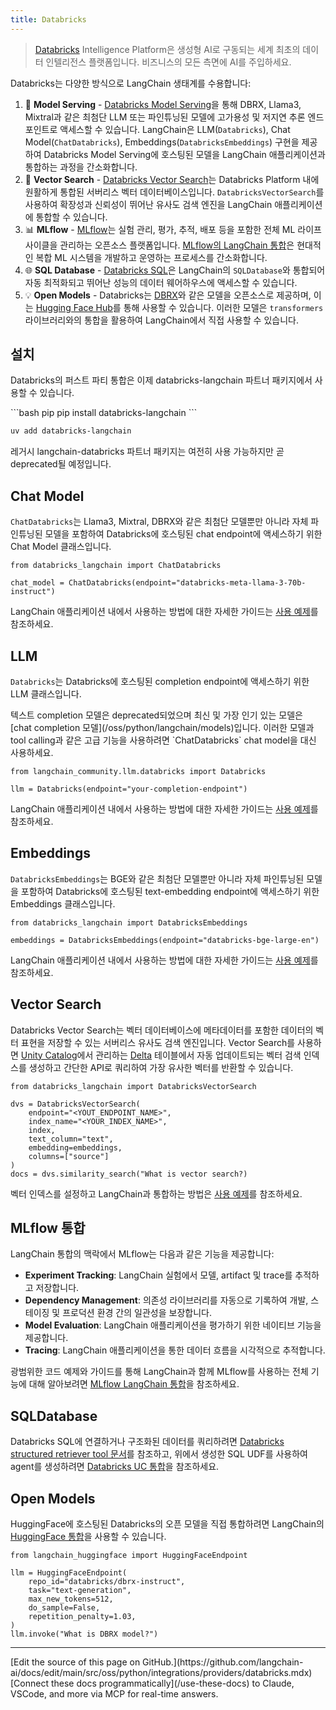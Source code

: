 ```yaml
---
title: Databricks
---
```


> [Databricks](https://www.databricks.com/) Intelligence Platform은 생성형 AI로 구동되는 세계 최초의 데이터 인텔리전스 플랫폼입니다. 비즈니스의 모든 측면에 AI를 주입하세요.

Databricks는 다양한 방식으로 LangChain 생태계를 수용합니다:

1. 🚀 **Model Serving** - [Databricks Model Serving](https://www.databricks.com/product/model-serving)을 통해 DBRX, Llama3, Mixtral과 같은 최첨단 LLM 또는 파인튜닝된 모델에 고가용성 및 저지연 추론 엔드포인트로 액세스할 수 있습니다. LangChain은 LLM(`Databricks`), Chat Model(`ChatDatabricks`), Embeddings(`DatabricksEmbeddings`) 구현을 제공하여 Databricks Model Serving에 호스팅된 모델을 LangChain 애플리케이션과 통합하는 과정을 간소화합니다.
2. 📃 **Vector Search** - [Databricks Vector Search](https://www.databricks.com/product/machine-learning/vector-search)는 Databricks Platform 내에 원활하게 통합된 서버리스 벡터 데이터베이스입니다. `DatabricksVectorSearch`를 사용하여 확장성과 신뢰성이 뛰어난 유사도 검색 엔진을 LangChain 애플리케이션에 통합할 수 있습니다.
3. 📊 **MLflow** - [MLflow](https://mlflow.org/)는 실험 관리, 평가, 추적, 배포 등을 포함한 전체 ML 라이프사이클을 관리하는 오픈소스 플랫폼입니다. [MLflow의 LangChain 통합](/oss/python/integrations/providers/mlflow_tracking)은 현대적인 복합 ML 시스템을 개발하고 운영하는 프로세스를 간소화합니다.
4. 🌐 **SQL Database** - [Databricks SQL](https://www.databricks.com/product/databricks-sql)은 LangChain의 `SQLDatabase`와 통합되어 자동 최적화되고 뛰어난 성능의 데이터 웨어하우스에 액세스할 수 있습니다.
5. 💡 **Open Models** - Databricks는 [DBRX](https://www.databricks.com/blog/introducing-dbrx-new-state-art-open-llm)와 같은 모델을 오픈소스로 제공하며, 이는 [Hugging Face Hub](https://huggingface.co/databricks/dbrx-instruct)를 통해 사용할 수 있습니다. 이러한 모델은 `transformers` 라이브러리와의 통합을 활용하여 LangChain에서 직접 사용할 수 있습니다.

설치
------------

Databricks의 퍼스트 파티 통합은 이제 databricks-langchain 파트너 패키지에서 사용할 수 있습니다.

<CodeGroup>
```bash pip
pip install databricks-langchain
```

```bash uv
uv add databricks-langchain
```
</CodeGroup>

레거시 langchain-databricks 파트너 패키지는 여전히 사용 가능하지만 곧 deprecated될 예정입니다.

Chat Model
----------

`ChatDatabricks`는 Llama3, Mixtral, DBRX와 같은 최첨단 모델뿐만 아니라 자체 파인튜닝된 모델을 포함하여 Databricks에 호스팅된 chat endpoint에 액세스하기 위한 Chat Model 클래스입니다.

```
from databricks_langchain import ChatDatabricks

chat_model = ChatDatabricks(endpoint="databricks-meta-llama-3-70b-instruct")
```

LangChain 애플리케이션 내에서 사용하는 방법에 대한 자세한 가이드는 [사용 예제](/oss/python/integrations/chat/databricks)를 참조하세요.

LLM
---

`Databricks`는 Databricks에 호스팅된 completion endpoint에 액세스하기 위한 LLM 클래스입니다.

<Warning>
텍스트 completion 모델은 deprecated되었으며 최신 및 가장 인기 있는 모델은 [chat completion 모델](/oss/python/langchain/models)입니다. 이러한 모델과 tool calling과 같은 고급 기능을 사용하려면 `ChatDatabricks` chat model을 대신 사용하세요.
</Warning>

```
from langchain_community.llm.databricks import Databricks

llm = Databricks(endpoint="your-completion-endpoint")
```

LangChain 애플리케이션 내에서 사용하는 방법에 대한 자세한 가이드는 [사용 예제](/oss/python/integrations/llms/databricks)를 참조하세요.

Embeddings
----------

`DatabricksEmbeddings`는 BGE와 같은 최첨단 모델뿐만 아니라 자체 파인튜닝된 모델을 포함하여 Databricks에 호스팅된 text-embedding endpoint에 액세스하기 위한 Embeddings 클래스입니다.

```
from databricks_langchain import DatabricksEmbeddings

embeddings = DatabricksEmbeddings(endpoint="databricks-bge-large-en")
```

LangChain 애플리케이션 내에서 사용하는 방법에 대한 자세한 가이드는 [사용 예제](/oss/python/integrations/text_embedding/databricks)를 참조하세요.

Vector Search
-------------

Databricks Vector Search는 벡터 데이터베이스에 메타데이터를 포함한 데이터의 벡터 표현을 저장할 수 있는 서버리스 유사도 검색 엔진입니다. Vector Search를 사용하면 [Unity Catalog](https://www.databricks.com/product/unity-catalog)에서 관리하는 [Delta](https://docs.databricks.com/en/introduction/delta-comparison.html) 테이블에서 자동 업데이트되는 벡터 검색 인덱스를 생성하고 간단한 API로 쿼리하여 가장 유사한 벡터를 반환할 수 있습니다.

```
from databricks_langchain import DatabricksVectorSearch

dvs = DatabricksVectorSearch(
    endpoint="<YOUT_ENDPOINT_NAME>",
    index_name="<YOUR_INDEX_NAME>",
    index,
    text_column="text",
    embedding=embeddings,
    columns=["source"]
)
docs = dvs.similarity_search("What is vector search?)
```

벡터 인덱스를 설정하고 LangChain과 통합하는 방법은 [사용 예제](/oss/python/integrations/vectorstores/databricks_vector_search)를 참조하세요.

MLflow 통합
------------------

LangChain 통합의 맥락에서 MLflow는 다음과 같은 기능을 제공합니다:

- **Experiment Tracking**: LangChain 실험에서 모델, artifact 및 trace를 추적하고 저장합니다.
- **Dependency Management**: 의존성 라이브러리를 자동으로 기록하여 개발, 스테이징 및 프로덕션 환경 간의 일관성을 보장합니다.
- **Model Evaluation**: LangChain 애플리케이션을 평가하기 위한 네이티브 기능을 제공합니다.
- **Tracing**: LangChain 애플리케이션을 통한 데이터 흐름을 시각적으로 추적합니다.

광범위한 코드 예제와 가이드를 통해 LangChain과 함께 MLflow를 사용하는 전체 기능에 대해 알아보려면 [MLflow LangChain 통합](/oss/python/integrations/providers/mlflow_tracking)을 참조하세요.

SQLDatabase
-----------

Databricks SQL에 연결하거나 구조화된 데이터를 쿼리하려면 [Databricks structured retriever tool 문서](https://docs.databricks.com/en/generative-ai/agent-framework/structured-retrieval-tools.html#table-query-tool)를 참조하고, 위에서 생성한 SQL UDF를 사용하여 agent를 생성하려면 [Databricks UC 통합](https://docs.unitycatalog.io/ai/integrations/langchain/)을 참조하세요.

Open Models
-----------

HuggingFace에 호스팅된 Databricks의 오픈 모델을 직접 통합하려면 LangChain의 [HuggingFace 통합](/oss/python/integrations/providers/huggingface)을 사용할 수 있습니다.

```
from langchain_huggingface import HuggingFaceEndpoint

llm = HuggingFaceEndpoint(
    repo_id="databricks/dbrx-instruct",
    task="text-generation",
    max_new_tokens=512,
    do_sample=False,
    repetition_penalty=1.03,
)
llm.invoke("What is DBRX model?")
```

---

<Callout icon="pen-to-square" iconType="regular">
    [Edit the source of this page on GitHub.](https://github.com/langchain-ai/docs/edit/main/src/oss/python/integrations/providers/databricks.mdx)
</Callout>
<Tip icon="terminal" iconType="regular">
    [Connect these docs programmatically](/use-these-docs) to Claude, VSCode, and more via MCP for    real-time answers.
</Tip>
